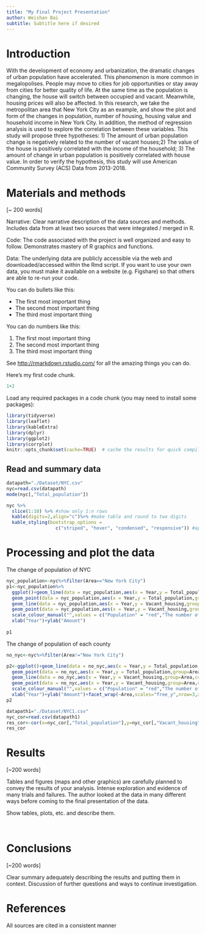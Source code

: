 ```yaml
---
title: "My Final Project Presentation"
author: Weishan Bai
subtitle: Subtitle here if desired
---
```


# Introduction
With the development of economy and urbanization, the dramatic changes of urban population have accelerated. This phenomenon is more common in megalopolises. People may move to cities for job opportunities or stay away from cities for better quality of life. At the same time as the population is changing, the house will switch between occupied and vacant. Meanwhile, housing prices will also be affected. In this research, we take the metropolitan area that New York City as an example, and show the plot and form of the changes in population, number of housing, housing value and household income in New York City. In addition, the method of regression analysis is used to explore the correlation between these variables. This study will propose three hypotheses: 1) The amount of urban population change is negatively related to the number of vacant houses;2) The value of the house is positively correlated with the income of the household; 3) The amount of change in urban population is positively correlated with house value. In order to verify the hypothesis, this study will use American Community Survey (ACS) Data from 2013-2018.


# Materials and methods

[~ 200 words]

Narrative: Clear narrative description of the data sources and methods. Includes data from at least two sources that were integrated / merged in R.

Code: The code associated with the project is well organized and easy to follow. Demonstrates mastery of R graphics and functions.

Data: The underlying data are publicly accessible via the web and downloaded/accessed within the Rmd script. If you want to use your own data, you must make it available on a website (e.g. Figshare) so that others are able to re-run your code.

You can do bullets like this:

* The first most important thing
* The second most important thing
* The third most important thing

You can do numbers like this:

1. The first most important thing
2. The second most important thing
3. The third most important thing

See [http://rmarkdown.rstudio.com/](http://rmarkdown.rstudio.com/) for all the amazing things you can do.


Here's my first code chunk.
```r
1+2
```

Load any required packages in a code chunk (you may need to install some packages):

```r
library(tidyverse)
library(leaflet)
library(kableExtra)
library(dplyr)
library(ggplot2)
library(corrplot)
knitr::opts_chunk$set(cache=TRUE)  # cache the results for quick compiling
```

## Read and summary data
```r
datapath="./Dataset/NYC.csv"
nyc=read.csv(datapath)
mode(nyc[,"Total_population"])
```

```r
nyc %>% 
  slice(1:10) %>% #show only 1:n rows
  kable(digits=2,align="c")%>% #make table and round to two digits
  kable_styling(bootstrap_options = 
                  c("striped", "hover", "condensed", "responsive")) #apply other formatting
```

# Processing and plot the data
The change of population of NYC
```r

nyc_population<-nyc%>%filter(Area=="New York City")
p1<-nyc_population%>%
  ggplot()+geom_line(data = nyc_population,aes(x = Year,y = Total_population,group=1,colour = "Population"),size=1)+
  geom_point(data = nyc_population,aes(x = Year,y = Total_population,group=1,colour = "Population"),size=3)+
  geom_line(data = nyc_population,aes(x = Year,y = Vacant_housing,group=1,colour ="The number of Vacant housing"),size=1) + 
  geom_point(data = nyc_population,aes(x = Year,y = Vacant_housing,group=1,colour = "The number of Vacant housing"),size=3)+
  scale_colour_manual("",values = c("Population" = "red","The number of Vacant housing" = "green"))+
  xlab("Year")+ylab("Amount")
  
p1
```
The change of population of each county


```r
no_nyc<-nyc%>%filter(Area!="New York City")

p2<-ggplot()+geom_line(data = no_nyc,aes(x = Year,y = Total_population,group=Area,colour = "Population"),size=1)+
  geom_point(data = no_nyc,aes(x = Year,y = Total_population,group=Area,colour = "Population"),size=3)+
  geom_line(data = no_nyc,aes(x = Year,y = Vacant_housing,group=Area,colour ="The number of Vacant housing"),size=1) + 
  geom_point(data = no_nyc,aes(x = Year,y = Vacant_housing,group=Area,colour = "The number of Vacant housing"),size=3)+scale_y_discrete(breaks=NULL)+
  scale_colour_manual("",values = c("Population" = "red","The number of Vacant housing" = "green"))+
  xlab("Year")+ylab("Amount")+facet_wrap(~Area,scales="free_y",nrow=3,as.table = FALSE)
p2
```

```r
datapath1="./Dataset/NYC1.csv"
nyc_cor=read.csv(datapath1)
res_cor<-cor(x=nyc_cor[,"Total_population"],y=nyc_cor[,"Vacant_housing"])
res_cor
```

# Results

[~200 words]

Tables and figures (maps and other graphics) are carefully planned to convey the results of your analysis. Intense exploration and evidence of many trials and failures. The author looked at the data in many different ways before coming to the final presentation of the data.

Show tables, plots, etc. and describe them.

```r

```


```r

```

# Conclusions

[~200 words]

Clear summary adequately describing the results and putting them in context. Discussion of further questions and ways to continue investigation.

# References

All sources are cited in a consistent manner
